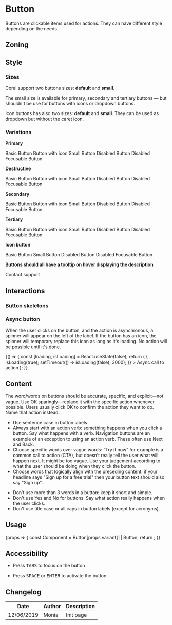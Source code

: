 
<Meta title="Components/Button" component={Button} />

<FigmaLink href="https://www.figma.com/file/vvJTHBAgiLfBpgeKEjmvvZ/Buttons" />

# Button

Buttons are clickable items used for actions. They can have different style depending on the needs.

## Zoning

<FigmaImage
	src="https://www.figma.com/file/2Sw2IvUHZ9F2srJ3L8AWxr/%F0%9F%93%90-Zoning?node-id=12%3A64"
	alt="zoning image for buttons"
/>

## Style

### Sizes

Coral support two buttons sizes: **default** and **small**.

The small size is available for primary, secondary and tertiary buttons — but shouldn't be use for buttons with icons or dropdown buttons.

Icon buttons has also two sizes: **default** and **small**. They can be used as dropdown but without the caret icon.

<FigmaImage
	src="https://www.figma.com/file/nLfALGpsfnvwlmm3Kix2TU/%F0%9F%A7%A9-Schema?node-id=4%3A57"
	alt="buttons sizes illustration"
/>

### Variations

**Primary**

<Canvas>
	<Story name="primary">
		<Button.Primary onClick={action('clicked')}>Basic Button</Button.Primary>
	</Story>
	<Story name="primary--icon">
		<Button.Primary onClick={action('clicked')} icon="plus">
			Button with icon
		</Button.Primary>
	</Story>
	<Story name="primary--small">
		<Button.Primary small onClick={action('clicked')}>
			Small Button
		</Button.Primary>
	</Story>
	<Story name="primary--disabled">
		<Button.Primary disabled onClick={action('clicked')}>
			Disabled Button
		</Button.Primary>
	</Story>
	<Story name="primary--disabled-focusable">
		<Button.Primary disabled focusable onClick={action('clicked')}>
			Disabled Focusable Button
		</Button.Primary>
	</Story>
</Canvas>

**Destructive**

<Canvas>
	<Story name="destructive">
		<Button.Destructive onClick={action('clicked')}>Basic Button</Button.Destructive>
	</Story>
	<Story name="destructive--icon">
		<Button.Destructive onClick={action('clicked')} icon="plus">
			Button with icon
		</Button.Destructive>
	</Story>
	<Story name="destructive--small">
		<Button.Destructive small onClick={action('clicked')}>
			Small Button
		</Button.Destructive>
	</Story>
	<Story name="destructive--disabled">
		<Button.Destructive disabled onClick={action('clicked')}>
			Disabled Button
		</Button.Destructive>
	</Story>
	<Story name="destructive--disabled-focusable">
		<Button.Destructive disabled focusable onClick={action('clicked')}>
			Disabled Focusable Button
		</Button.Destructive>
	</Story>
</Canvas>

**Secondary**

<Canvas>
	<Story name="secondary">
		<Button.Secondary onClick={action('clicked')}>Basic Button</Button.Secondary>
	</Story>
	<Story name="secondary--icon">
		<Button.Secondary onClick={action('clicked')} icon="plus">
			Button with icon
		</Button.Secondary>
	</Story>
	<Story name="secondary--small">
		<Button.Secondary small onClick={action('clicked')}>
			Small Button
		</Button.Secondary>
	</Story>
	<Story name="secondary--disabled">
		<Button.Secondary disabled onClick={action('clicked')}>
			Disabled Button
		</Button.Secondary>
	</Story>
	<Story name="secondary--disabled-focusable">
		<Button.Secondary disabled focusable onClick={action('clicked')}>
			Disabled Focusable Button
		</Button.Secondary>
	</Story>
</Canvas>

**Tertiary**

<Canvas>
	<Story name="tertiary">
		<Button.Tertiary onClick={action('clicked')}>Basic Button</Button.Tertiary>
	</Story>
	<Story name="tertiary--icon">
		<Button.Tertiary onClick={action('clicked')} icon="plus">
			Button with icon
		</Button.Tertiary>
	</Story>
	<Story name="tertiary--small">
		<Button.Tertiary small onClick={action('clicked')}>
			Small Button
		</Button.Tertiary>
	</Story>
	<Story name="tertiary--disabled">
		<Button.Tertiary disabled onClick={action('clicked')}>
			Disabled Button
		</Button.Tertiary>
	</Story>
	<Story name="tertiary--disabled-focusable">
		<Button.Tertiary disabled focusable onClick={action('clicked')}>
			Disabled Focusable Button
		</Button.Tertiary>
	</Story>
</Canvas>

**Icon button**

<Canvas>
	<Story name="icon">
		<Button.Icon onClick={action('clicked')} icon={'plus'}>
			Basic Button
		</Button.Icon>
	</Story>
	<Story name="icon--small">
		<Button.Icon small onClick={action('clicked')} icon={'plus'}>
			Small Button
		</Button.Icon>
	</Story>
	<Story name="icon--disabled">
		<Button.Icon disabled onClick={action('clicked')} icon={'plus'}>
			Disabled Button
		</Button.Icon>
	</Story>
	<Story name="icon--disabled-focusable">
		<Button.Icon disabled focusable onClick={action('clicked')} icon={'plus'}>
			Disabled Focusable Button
		</Button.Icon>
	</Story>
</Canvas>

**Buttons should all have a tooltip on hover displaying the description**

<Canvas>
	<Story name="basic">
		<Tooltip title="Relevant information about contacting the support">
			<Button.Primary onClick={action('clicked')} icon={'bubbles'}>
				Contact support
			</Button.Primary>
		</Tooltip>
	</Story>
</Canvas>

## Interactions

### Button skeletons

<Canvas>
	<Story name="skeleton">
		<Skeleton.Button />
	</Story>
	<Story name="skeleton--small">
		<Skeleton.Button small />
	</Story>
	<Story name="skeleton--icon">
		<Skeleton.Icon />
	</Story>
</Canvas>

### Async button

When the user clicks on the button, and the action is asynchronous, a spinner will appear on the left of the label.
If the button has an icon, the spinner will temporary replace this icon as long as it's loading.
No action will be possible until it's done.

<Canvas>
	<Story name="loading">
		{() => {
			const [loading, isLoading] = React.useState(false);
			return (
				<Tooltip title="Relevant description of the basic button">
					<Button.Primary
						icon="check"
						loading={loading}
						onClick={() => {
							isLoading(true);
							setTimeout(() => isLoading(false), 3000);
						}}
					>
						Async call to action
					</Button.Primary>
				</Tooltip>
			);
		}}
	</Story>
</Canvas>

## Content

The word/words on buttons should be accurate, specific, and explicit—not vague. Use OK sparingly—replace it with the specific action whenever possible. Users usually click OK to confirm the action they want to do. Name that action instead.

<Use>
	<Use.Do>
		<ul>
			<li>Use sentence case in button labels.</li>
			<li>
				Always start with an action verb: something happens when you click a button. Say what
				happens with a verb. Navigation buttons are an example of an exception to using an action
				verb. These often use Next and Back.
			</li>
			<li>
				Choose specific words over vague words: “Try it now” for example is a common call to action
				(CTA), but doesn’t really tell the user what will happen next. It might be too vague. Use
				your judgement according to what the user should be doing when they click the button.
			</li>
			<li>
				Choose words that logically align with the preceding content: if your headline says "Sign up
				for a free trial" then your button text should also say "Sign up".
			</li>
		</ul>
	</Use.Do>
	<Use.Dont>
		<ul>
			<li>Don’t use more than 3 words in a button: keep it short and simple.</li>
			<li>
				Don't use Yes and No for buttons. Say what action really happens when the user clicks.
			</li>
			<li>Don't use title case or all caps in button labels (except for acronyms).</li>
		</ul>
	</Use.Dont>
</Use>

## Usage

<Canvas>
	<Story
		name="usage"
		args={{
			variant: 'Primary',
			icon: 'upload',
			children: 'Upload',
		}}
		argTypes={{
			variant: {
				description: 'Button variation',
				control: {
					type: 'select',
					options: ['', 'Primary', 'Secondary', 'Tertiary', 'Destructive', 'Icon'],
				},
			},
			small: {
				description: 'Button is small',
				control: {
					type: 'boolean',
				},
			},
			icon: {
				description: 'Button icon as illustration',
				control: {
					type: 'select',
					options: [
						'',
						'arrowLeft',
						'bell',
						'burger',
						'bubbles',
						'caret',
						'cross',
						'check',
						'datagrid',
						'eye',
						'eyeSlash',
						'information',
						'link',
						'minus',
						'opener',
						'plus',
						'search',
						'talend',
						'talendLogo',
						'upload',
						'user',
						'validate',
						'warning',
					],
				},
			},
			loading: {
				description: 'Button is loading',
				control: {
					type: 'boolean',
				},
			},
            disabled: {
				description: 'Button is disabled',
				control: {
					type: 'boolean',
				},
			},
		}}
	>
		{props => {
			const Component = Button[props.variant] || Button;
			return <Component {...props} onClick={action('clicked')} />;
		}}
	</Story>
</Canvas>

<ArgsTable story="usage" />

## Accessibility

- Press <kbd>TABS</kbd> to focus on the button

- Press <kbd>SPACE</kbd> or <kbd>ENTER</kbd> to activate the button

## Changelog

| Date       | Author | Description |
| ---------- | ------ | ----------- |
| 12/06/2019 | Monia  | Init page   |
